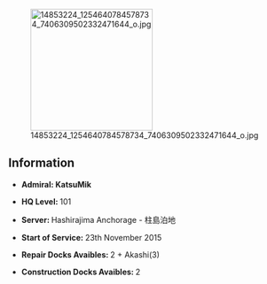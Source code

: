[[File:14853224 1254640784578734 7406309502332471644 o.jpg|thumb|220px|right]]

== Information ==
* '''Admiral: KatsuMik'''

* '''HQ Level: '''101

* '''Server: '''Hashirajima Anchorage - 柱島泊地

* '''Start of Service: '''23th November 2015

* '''Repair Docks Avaibles: '''2 + Akashi(3)

* '''Construction Docks Avaibles: '''2